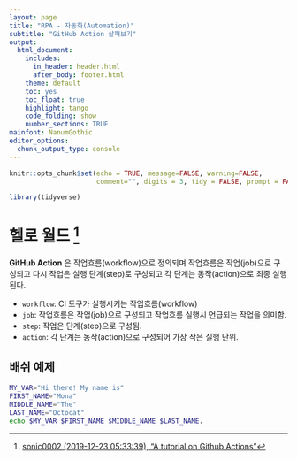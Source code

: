 ```yaml
---
layout: page
title: "RPA - 자동화(Automation)"
subtitle: "GitHub Action 살펴보기"
output:
  html_document:
    includes:
      in_header: header.html
      after_body: footer.html
    theme: default
    toc: yes
    toc_float: true
    highlight: tango
    code_folding: show
    number_sections: TRUE
mainfont: NanumGothic
editor_options: 
  chunk_output_type: console
---
```


```r
knitr::opts_chunk$set(echo = TRUE, message=FALSE, warning=FALSE,
                      comment="", digits = 3, tidy = FALSE, prompt = FALSE, fig.align = 'center')

library(tidyverse)
```

# 헬로 월드 [^github-tutorial] {#hello-world-github-action}

[^github-tutorial]: [sonic0002 (2019-12-23 05:33:39), "A tutorial on Github Actions"](https://www.pixelstech.net/article/1577096152-A-tutorial-on-Github-Actions)

**GitHub Action** 은 작업흐름(workflow)으로 정의되며 작업흐름은 작업(job)으로 구성되고 다시 작업은 실행 단계(step)로 구성되고 각 단계는 동작(action)으로 최종 실행된다.

- `workflow`: CI 도구가 실행시키는 작업흐름(workflow)
- `job`: 작업흐름은 작업(job)으로 구성되고 작업흐름 실행시 언급되는 작업을 의미함.
- `step`: 작업은 단계(step)으로 구성됨.
- `action`: 각 단계는 동작(action)으로 구성되어 가장 작은 실행 단위.


## 배쉬 예제 {#local-bash-example}

```bash
MY_VAR="Hi there! My name is"
FIRST_NAME="Mona"
MIDDLE_NAME="The"
LAST_NAME="Octocat"
echo $MY_VAR $FIRST_NAME $MIDDLE_NAME $LAST_NAME.
```


